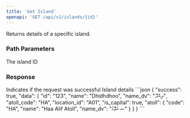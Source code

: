 ```yaml
---
title: 'Get Island'
openapi: 'GET /api/v1/islands/{id}'
---
```


Returns details of a specific island.

### Path Parameters

<ParamField path="id" type="string" required>
  The island ID
</ParamField>

### Response

<ResponseField name="success" type="boolean" required>
  Indicates if the request was successful
</ResponseField>

<ResponseField name="data" type="object" required>
  Island details
</ResponseField>

<ResponseExample>
```json
{
  "success": true,
  "data": {
    "id": "123",
    "name": "Dhidhdhoo",
    "name_dv": "ދިއްދޫ",
    "atoll_code": "HA",
    "location_id": "A01",
    "is_capital": true,
    "atoll": {
      "code": "HA",
      "name": "Haa Alif Atoll",
      "name_dv": "ހއ އަތޮޅު"
    }
  }
}
```
</ResponseExample> 